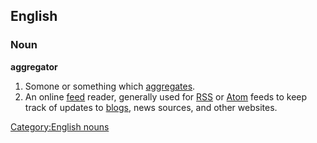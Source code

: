 ==English==

===Noun===
'''aggregator'''

# Somone or something which [[aggregate]]s.
# An online [[feed]] reader, generally used for [[RSS]] or [[Atom]] feeds to keep track of updates to [[blog]]s, news sources, and other websites.

[[Category:English nouns]]